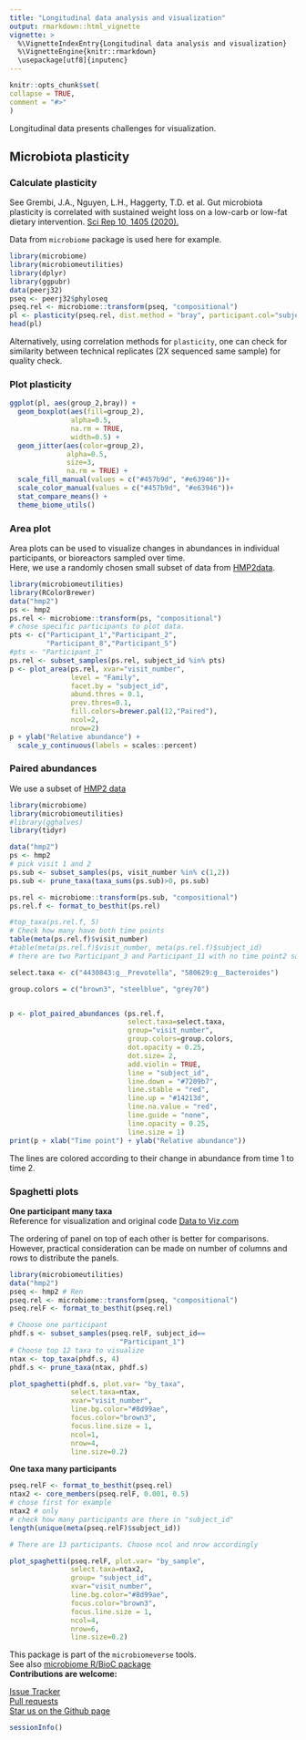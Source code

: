 ```yaml
---
title: "Longitudinal data analysis and visualization"  
output: rmarkdown::html_vignette
vignette: >
  %\VignetteIndexEntry{Longitudinal data analysis and visualization}
  %\VignetteEngine{knitr::rmarkdown}
  \usepackage[utf8]{inputenc}
---
```

  
```r
knitr::opts_chunk$set(
collapse = TRUE,
comment = "#>"
)
```



Longitudinal data presents challenges for visualization.    

## Microbiota plasticity   
### Calculate plasticity  

See Grembi, J.A., Nguyen, L.H., Haggerty, T.D. et al. Gut microbiota plasticity is correlated with sustained weight loss on a low-carb or low-fat dietary intervention. [Sci Rep 10, 1405 (2020).](https://www.nature.com/articles/s41598-020-58000-y)  

Data from `microbiome` package is used here for example.  
```r
library(microbiome)
library(microbiomeutilities)
library(dplyr)
library(ggpubr)
data(peerj32)
pseq <- peerj32$phyloseq
pseq.rel <- microbiome::transform(pseq, "compositional")
pl <- plasticity(pseq.rel, dist.method = "bray", participant.col="subject")
head(pl)
```

Alternatively, using correlation methods for `plasticity`, one can check for similarity between technical replicates (2X sequenced same sample) for quality check.  

### Plot plasticity  
```r

ggplot(pl, aes(group_2,bray)) + 
  geom_boxplot(aes(fill=group_2), 
               alpha=0.5, 
               na.rm = TRUE, 
               width=0.5) +
  geom_jitter(aes(color=group_2), 
              alpha=0.5, 
              size=3, 
              na.rm = TRUE) +
  scale_fill_manual(values = c("#457b9d", "#e63946"))+
  scale_color_manual(values = c("#457b9d", "#e63946"))+
  stat_compare_means() + 
  theme_biome_utils()

```
   
### Area plot    
Area plots can be used to visualize changes in abundances in individual participants, or bioreactors sampled over time.   
Here, we use a randomly chosen small subset of data from [HMP2data](https://bioconductor.org/packages/release/data/experiment/html/HMP2Data.html).  

```r
library(microbiomeutilities)
library(RColorBrewer)
data("hmp2")
ps <- hmp2
ps.rel <- microbiome::transform(ps, "compositional") 
# chose specific participants to plot data.
pts <- c("Participant_1","Participant_2",
         "Participant_8","Participant_5")
#pts <- "Participant_1"
ps.rel <- subset_samples(ps.rel, subject_id %in% pts)
p <- plot_area(ps.rel, xvar="visit_number", 
               level = "Family",
               facet.by = "subject_id",
               abund.thres = 0.1,
               prev.thres=0.1,
               fill.colors=brewer.pal(12,"Paired"),
               ncol=2,
               nrow=2)
p + ylab("Relative abundance") + 
  scale_y_continuous(labels = scales::percent)
```
 
 
### Paired abundances   
We use a subset of [HMP2 data](https://bioconductor.org/packages/release/data/experiment/html/HMP2Data.html)     
```r
library(microbiome)
library(microbiomeutilities)
#library(gghalves)
library(tidyr)

data("hmp2")
ps <- hmp2 
# pick visit 1 and 2
ps.sub <- subset_samples(ps, visit_number %in% c(1,2))
ps.sub <- prune_taxa(taxa_sums(ps.sub)>0, ps.sub)

ps.rel <- microbiome::transform(ps.sub, "compositional")
ps.rel.f <- format_to_besthit(ps.rel)

#top_taxa(ps.rel.f, 5)
# Check how many have both time points
table(meta(ps.rel.f)$visit_number)
#table(meta(ps.rel.f)$visit_number, meta(ps.rel.f)$subject_id)
# there are two Participant_3 and Participant_11 with no time point2 sample 

select.taxa <- c("4430843:g__Prevotella", "580629:g__Bacteroides")

group.colors = c("brown3", "steelblue", "grey70")


p <- plot_paired_abundances (ps.rel.f,
                             select.taxa=select.taxa,
                             group="visit_number",
                             group.colors=group.colors,
                             dot.opacity = 0.25,
                             dot.size= 2,
                             add.violin = TRUE,
                             line = "subject_id",
                             line.down = "#7209b7",
                             line.stable = "red",
                             line.up = "#14213d", 
                             line.na.value = "red",
                             line.guide = "none",
                             line.opacity = 0.25,
                             line.size = 1)
print(p + xlab("Time point") + ylab("Relative abundance"))

```

The lines are colored according to their change in abundance from time 1 to time 2.   

### Spaghetti plots   

**One participant many taxa**    
Reference for visualization and original code [ Data to Viz.com](https://www.data-to-viz.com/caveat/spaghetti.html)

The ordering of panel on top of each other is better for comparisons. However, practical consideration can be made on number of columns and rows to distribute the panels.   

```r
library(microbiomeutilities)
data("hmp2")
pseq <- hmp2 # Ren
pseq.rel <- microbiome::transform(pseq, "compositional")
pseq.relF <- format_to_besthit(pseq.rel)

# Choose one participant
phdf.s <- subset_samples(pseq.relF, subject_id==
                           "Participant_1")
# Choose top 12 taxa to visualize
ntax <- top_taxa(phdf.s, 4)
phdf.s <- prune_taxa(ntax, phdf.s)

plot_spaghetti(phdf.s, plot.var= "by_taxa",
               select.taxa=ntax,
               xvar="visit_number",
               line.bg.color="#8d99ae",
               focus.color="brown3",
               focus.line.size = 1,
               ncol=1,
               nrow=4,
               line.size=0.2)
```

**One taxa many participants**    

```r

pseq.relF <- format_to_besthit(pseq.rel)
ntax2 <- core_members(pseq.relF, 0.001, 0.5)
# chose first for example
ntax2 # only
# check how many participants are there in "subject_id" 
length(unique(meta(pseq.relF)$subject_id))

# There are 13 participants. Choose ncol and nrow accordingly 

plot_spaghetti(pseq.relF, plot.var= "by_sample",
               select.taxa=ntax2,
               group= "subject_id",
               xvar="visit_number",
               line.bg.color="#8d99ae",
               focus.color="brown3",
               focus.line.size = 1,
               ncol=4,
               nrow=6,
               line.size=0.2)


```

This package is part of the `microbiomeverse` tools.  
See also [microbiome R/BioC package](https://microbiome.github.io/tutorials/)  
**Contributions are welcome:**  

[Issue Tracker](https://github.com/microsud/microbiomeutilities/issues)    
[Pull requests](https://github.com/microsud/microbiomeutilities/pulls)     
[Star us on the Github page](https://github.com/microsud/microbiomeutilities) 


```r

sessionInfo()
```